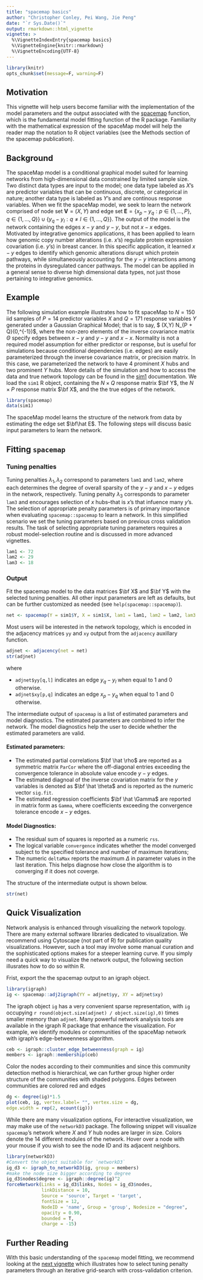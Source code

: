 ---
title: "spacemap basics"
author: "Christopher Conley, Pei Wang, Jie Peng"
date: "`r Sys.Date()`"
output: rmarkdown::html_vignette
vignette: >
  %\VignetteIndexEntry{spacemap basics}
  %\VignetteEngine{knitr::rmarkdown}
  %\VignetteEncoding{UTF-8}
---

```{r, echo = FALSE}
library(knitr)
opts_chunk$set(message=F, warning=F)
```

## Motivation 

This vignette will help users become familiar with the implementation of the model parameters and the output associated with the [spacemap](https://topherconley.github.io/spacemap/reference/spacemap.html) function, which is the fundamental model fitting function of the R package. Familiarity with the mathematical expression of the spaceMap model will help the reader map the notation to R object variables (see the Methods section of the spacemap publication).  

## Background 

The spaceMap model is a conditional graphical model suited for learning networks from high-dimensional data constrained by limited sample size. Two distinct data types are input to the model; one data type labeled as $X$'s are predictor variables that can be continuous, discrete, or categorical in nature; another data type is labeled as $Y$'s and are continous response variables. When we fit the spaceMap model, we seek to learn the network comprised of node set $\textbf{V}= (X,Y)$ and edge set $\textbf{E}= \{ x_p - y_q : p \in \{1, \dots, P\}, q \in \{1, \dots, Q\} \} \cup \{ y_q - y_l : q \neq l \in \{1, \dots, Q\} \}$. The output of the model is the network containing the edges $x-y$ and $y-y$, but not $x-x$ edges. Motivated by integrative genomics applications, it has been applied to learn how genomic copy number alterations (i.e. $x$'s) regulate protein expression covariation (i.e. $y$'s) in breast cancer. In this specific application, it learned $x-y$ edges to identify which genomic alterations disrupt which protein pathways, while simultaneously accounting for the $y-y$ interactions among the proteins in dysregulated cancer pathways. The model can be applied in a general sense to diverse high dimensional data types, not just those pertaining to integrative genomics. 

## Example 

The following simulation example illustrates how to fit spaceMap to $N=150$ iid samples of $P=14$ predictor variables $X$ and $Q=171$ response variables $Y$ generated under a Gaussian Graphical Model; that is to say, $ (X,Y) \sim N_{P + Q}(0,\Theta^{-1})$, where the non-zero elements of the inverse covariance matrix $\Theta$ specify edges between $x-y$ and $y-y$ and $x-x$. Normality is not a required model assumption for either predictor or response, but is useful for simulations because conditional dependencies  (i.e. edges) are easily parameterized through the inverse covariance matrix, or precision matrix. In this case, we parameterized the network to have 4 prominent $X$ hubs and two prominent $Y$ hubs. More details of the simulation and how to access the data and true network topology can be found in the [sim1](https://topherconley.github.io/spacemap/reference/sim1.html) documentation. We load the `sim1` R object, containing the $N\times Q$ response matrix $\bf Y$, the $N\times P$ response matrix $\bf X$, and the the true edges of the network.  

```{r}
library(spacemap)
data(sim1)
```

The spaceMap model learns the structure of the network from data by estimating the edge set $\bf\hat E$. The following steps will discuss basic input parameters to learn the network. 

## Fitting `spacemap`

### Tuning penalties

Tuning penalties $\lambda_1, \lambda_2$ correspond to parameters `lam1` and `lam2`, where each determines the degree of overall sparsity of the $y-y$ and $x-y$ edges in the network, respectively. Tuning penalty $\lambda_3$ corresponds to parameter `lam3` and encourages selection of $x$ hubs--that is $x$'s that infuence many $y$'s. The selection of appropriate penalty parameters is of primary importance when evaluating `spacemap::spacemap` to learn a network. In this simplified scenario we set the tuning parameters based on previous cross validation results. The task of selecting appropriate tuning parameters requires a robust model-selection routine and is discussed in more advanced vignettes. 

```{r}
lam1 <- 72
lam2 <- 29 
lam3 <- 18
```

### Output

Fit the spacemap model to the data matrices $\bf X$ and $\bf Y$ with the selected tuning penalties. All other input parameters are left as defaults, but can be further customized as needed (see `help(spacemap::spacemap)`).  

```{r}
net <- spacemap(Y = sim1$Y, X = sim1$X, lam1 = lam1, lam2 = lam2, lam3 = lam3)
```

Most users wiil be interested in the network topology, which is encoded in the adjacency matrices `yy` and `xy` output from the `adjacency` auxillary function. 

```{r}
adjnet <- adjacency(net = net)
str(adjnet)
```

where 

+ `adjnet$yy[q,l]` indicates an edge $y_q - y_l$ when equal to 1 and 0 otherwise. 
+ `adjnet$xy[p,q]` indicates an edge $x_p - y_q$ when equal to 1 and 0 otherwise. 

The intermediate output of `spacemap` is a list of estimated parameters and model diagnostics. The estimated parameters are combined to infer the network. The model diagnostics help the user to decide whether the estimated parameters are valid.

#### Estimated parameters:

+ The estimated partial correlations $\bf \hat  \rho$ are reported as a symmetric matrix `ParCor` where the off-diagonal entries exceeding the convergence tolerance in absolute value encode $y-y$ edges. 
+ The estimated diagnoal of the inverse covariation matrix for the $y$ variables is denoted as $\bf \hat \theta$ and is reported as the numeric vector `sig.fit`. 
+ The estimated regression coefficients $\bf \hat \Gamma$ are reported in matrix form as `Gamma`, where  coefficients exceeding the convergence tolerance encode $x-y$ edges. 

#### Model Diagnostics: 

+ The residual sum of squares is reported as a numeric `rss`. 
+ The logical variable `convergence` indicates whether the model converged subject to the specified tolerance and number of maximum iterations; 
+ The numeric `deltaMax` reports the maximum $\Delta$ in parameter values in the last iteration. This helps diagnose how close 
the algorithm is to converging if it does not coverge. 

The structure of the intermediate output is shown below. 

```{r}
str(net)
```

## Quick Visualization

Network analysis is enhanced through visualizing the network topology. There are many external software libraries dedicated to visualization.  We recommend using Cytoscape (not part of R) for publication quality visualizations. However, such a tool may involve some manual curation and the sophisticated options makes for a steeper learning curve. If you simply need a quick way to visualize the network output, the following section illusrates how to do so within R. 

Frist, export the the spacemap output to an igraph object. 

```{r}
library(igraph)
ig <- spacemap::adj2igraph(YY = adjnet$yy, XY = adjnet$xy)
```

The igraph object `ig` has a very convenient sparse representation, with `ig` occupying `r round(object.size(adjnet) / object.size(ig),0)` times smaller memory than `adjnet`.  Many powerful network analysis tools are available in the igraph R package that enhance the visualization. For example, we identify modules or communities of the spaceMap network with igraph's edge-betweenness algorithm.

```{r}
ceb <- igraph::cluster_edge_betweenness(graph = ig)
members <- igraph::membership(ceb)
```
 
Color the nodes according to their communities and since this community detection method is hierarchical, we can further group higher order structure of the communities with shaded polygons. Edges between communities are colored red and edges  

```{r}
dg <- degree(ig)*1.5
plot(ceb, ig, vertex.label= "", vertex.size = dg,
edge.width = rep(2, ecount(ig)))
```


While there are many visualization options, For interactive visualization, we may make use of the `networkD3` package. The following snippet will visualize `spacemap`'s network where $X$ and $Y$ hub nodes are larger in size. Colors denote the 14 different modules of the network. Hover over a node with your mouse if you wish to see the node ID and its adjacent neighbors. 

 
```{r}
library(networkD3)
#Convert the object suitable for `networkD3`
ig_d3 <- igraph_to_networkD3(ig, group = members)
#make the node size bigger according to degree
ig_d3$nodes$degree <- igraph::degree(ig)^2
forceNetwork(Links = ig_d3$links, Nodes = ig_d3$nodes, 
             linkDistance = 10,
             Source = 'source', Target = 'target',
             fontSize = 12,
             NodeID = 'name', Group = 'group', Nodesize = "degree", 
             opacity = 0.90, 
             bounded = T, 
             charge = -15)
```


## Further Reading

With this basic understanding of the `spacemap` model fitting, we recommend looking at the [next vignette](https://topherconley.github.io/spacemap/articles/tuning.html) which illustrates how to select tuning penalty parameters through an iterative grid-search with cross-validation criterion. 


